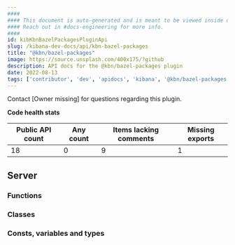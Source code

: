 ```yaml
---
####
#### This document is auto-generated and is meant to be viewed inside our experimental, new docs system.
#### Reach out in #docs-engineering for more info.
####
id: kibKbnBazelPackagesPluginApi
slug: /kibana-dev-docs/api/kbn-bazel-packages
title: "@kbn/bazel-packages"
image: https://source.unsplash.com/400x175/?github
description: API docs for the @kbn/bazel-packages plugin
date: 2022-08-13
tags: ['contributor', 'dev', 'apidocs', 'kibana', '@kbn/bazel-packages']
---
```




Contact [Owner missing] for questions regarding this plugin.

**Code health stats**

| Public API count  | Any count | Items lacking comments | Missing exports |
|-------------------|-----------|------------------------|-----------------|
| 18 | 0 | 9 | 1 |

## Server

### Functions
<DocDefinitionList data={kbnBazelPackagesObj.server.functions}/>

### Classes
<DocDefinitionList data={kbnBazelPackagesObj.server.classes}/>

### Consts, variables and types
<DocDefinitionList data={kbnBazelPackagesObj.server.misc}/>

